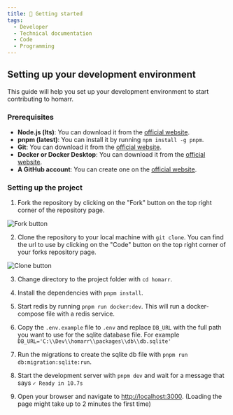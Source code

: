 ```yaml
---
title: 🚀 Getting started
tags:
  - Developer
  - Technical documentation
  - Code
  - Programming
---
```


## Setting up your development environment

This guide will help you set up your development environment to start contributing to homarr.

### Prerequisites

- **Node.js (lts)**: You can download it from the [official website](https://nodejs.org/).
- **pnpm (latest)**: You can install it by running `npm install -g pnpm`.
- **Git**: You can download it from the [official website](https://git-scm.com/).
- **Docker or Docker Desktop**: You can download it from the [official website](https://www.docker.com/).
- **A GitHub account**: You can create one on the [official website](https://github.com/).

### Setting up the project

1. Fork the repository by clicking on the "Fork" button on the top right corner of the repository page.

![Fork button](./img/fork.png)

2. Clone the repository to your local machine with `git clone`. You can find the url to use by clicking on the "Code" button on the top right corner of your forks repository page.

![Clone button](./img/clone.png)

3. Change directory to the project folder with `cd homarr`.

4. Install the dependencies with `pnpm install`.

5. Start redis by running `pnpm run docker:dev`. This will run a docker-compose file with a redis service.

6. Copy the `.env.example` file to `.env` and replace `DB_URL` with the full path you want to use for the sqlite database file. For example `DB_URL='C:\\Dev\\homarr\\packages\\db\\db.sqlite'`

7. Run the migrations to create the sqlite db file with `pnpm run db:migration:sqlite:run`.

8. Start the development server with `pnpm dev` and wait for a message that says `✓ Ready in 10.7s`

9. Open your browser and navigate to [http://localhost:3000](http://localhost:3000). (Loading the page might take up to 2 minutes the first time)